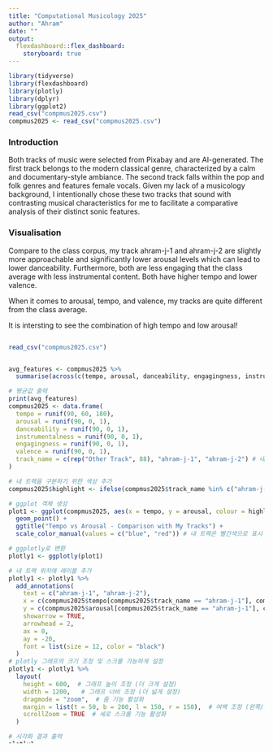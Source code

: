 ```yaml
---
title: "Computational Musicology 2025"
author: "Ahram"
date: ""
output: 
  flexdashboard::flex_dashboard:
    storyboard: true
---
```


```r
library(tidyverse)
library(flexdashboard)
library(plotly)
library(dplyr)
library(ggplot2) 
read_csv("compmus2025.csv")
compmus2025 <- read_csv("compmus2025.csv")
```

### Introduction

Both tracks of music were selected from Pixabay and are AI-generated. The first track belongs to the modern classical genre, characterized by a calm and documentary-style ambiance. The second track falls within the pop and folk genres and features female vocals. Given my lack of a musicology background, I intentionally chose these two tracks that sound with contrasting musical characteristics for me to facilitate a comparative analysis of their distinct sonic features.




### Visualisation

Compare to the class corpus, my track ahram-j-1 and ahram-j-2 are slightly more approachable and significantly lower arousal levels which can lead to lower danceability. Furthermore, both are less engaging that the class average with less instrumental content. Both have higher tempo and lower valence. 

When it comes to arousal, tempo, and valence, my tracks are quite different from the class average. 

It is intersting to see the combination of high tempo and low arousal!



<div style="height: 800px; overflow-y: scroll;">

```r


read_csv("compmus2025.csv")


avg_features <- compmus2025 %>%
  summarise(across(c(tempo, arousal, danceability, engagingness, instrumentalness, valence), mean, na.rm = TRUE))

# 평균값 출력
print(avg_features)
compmus2025 <- data.frame(
  tempo = runif(90, 60, 180),
  arousal = runif(90, 0, 1),
  danceability = runif(90, 0, 1),
  instrumentalness = runif(90, 0, 1),
  engagingness = runif(90, 0, 1),
  valence = runif(90, 0, 1),
  track_name = c(rep("Other Track", 88), "ahram-j-1", "ahram-j-2") # 내 트랙 추가
)

# 내 트랙을 구분하기 위한 색상 추가
compmus2025$highlight <- ifelse(compmus2025$track_name %in% c("ahram-j-1", "ahram-j-2"), "My Tracks", "Other Tracks")

# ggplot 객체 생성
plot1 <- ggplot(compmus2025, aes(x = tempo, y = arousal, colour = highlight)) +
  geom_point() +
  ggtitle("Tempo vs Arousal - Comparison with My Tracks") +
  scale_color_manual(values = c("blue", "red")) # 내 트랙은 빨간색으로 표시

# ggplotly로 변환
plotly1 <- ggplotly(plot1)

# 내 트랙 위치에 레이블 추가
plotly1 <- plotly1 %>%
  add_annotations(
    text = c("ahram-j-1", "ahram-j-2"),
    x = c(compmus2025$tempo[compmus2025$track_name == "ahram-j-1"], compmus2025$tempo[compmus2025$track_name == "ahram-j-2"]),
    y = c(compmus2025$arousal[compmus2025$track_name == "ahram-j-1"], compmus2025$arousal[compmus2025$track_name == "ahram-j-2"]),
    showarrow = TRUE,
    arrowhead = 2,
    ax = 0,
    ay = -20,
    font = list(size = 12, color = "black")
  )
# plotly 그래프의 크기 조정 및 스크롤 가능하게 설정
plotly1 <- plotly1 %>%
  layout(
    height = 600,  # 그래프 높이 조정 (더 크게 설정)
    width = 1200,   # 그래프 너비 조정 (더 넓게 설정)
    dragmode = "zoom",  # 줌 기능 활성화
    margin = list(t = 50, b = 200, l = 150, r = 150),  # 여백 조정 (왼쪽/오른쪽 여백 더 넓게)
    scrollZoom = TRUE  # 세로 스크롤 기능 활성화
  )

# 시각화 결과 출력
plotly1


```


***

### Conclusion
```r


```



